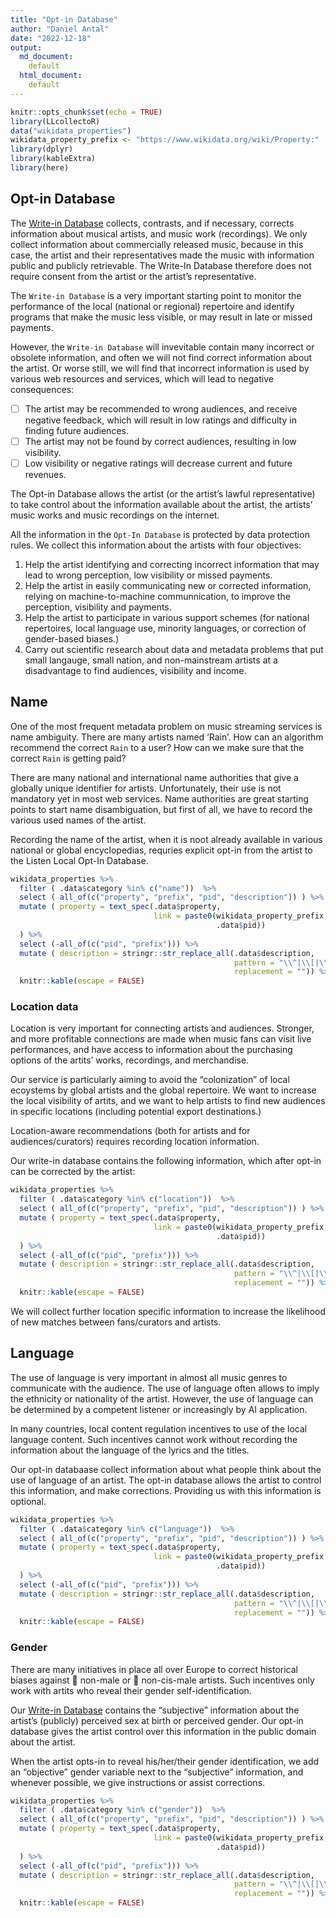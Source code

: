 ```yaml
---
title: "Opt-in Database"
author: "Daniel Antal"
date: "2022-12-18"
output: 
  md_document:
    default
  html_document:
    default
---
```


```r
knitr::opts_chunk$set(echo = TRUE)
library(LLcollectoR)
data("wikidata_properties")
wikidata_property_prefix <- "https://www.wikidata.org/wiki/Property:"
library(dplyr)
library(kableExtra)
library(here)
```

## Opt-in Database

The [Write-in Database](/data/write-in/) collects, contrasts, and if necessary, corrects
information about musical artists, and music work (recordings). We only
collect information about commercially released music, because in this
case, the artist and their representatives made the music with
information public and publicly retrievable. The Write-In Database
therefore does not require consent from the artist or the artist’s
representative.

The `Write-in Database` is a very important starting point to monitor the performance of the local (national or regional) repertoire and identify programs that make the music less visible, or may result in late or missed payments.

However, the `Write-in Database` will invevitable contain many incorrect or obsolete information, and often we will not find correct information about the artist. Or worse still, we will find that incorrect information is used by various web resources and services, which will lead to negative consequences:

- [ ] The artist may be recommended to wrong audiences, and receive negative feedback, which will result in low ratings and difficulty in finding future audiences.
- [ ] The artist may not be found by correct audiences, resulting in low visibility.
- [ ] Low visibility or negative ratings will decrease current and future revenues.

The Opt-in Database allows the artist (or the artist's lawful representative) to take control about the information available about the artist, the artists' music works and music recordings on the internet.

All the information in the `Opt-In Database` is protected by data protection rules. We collect this information about the artists with four objectives:

1. Help the artist identifying and correcting incorrect information that may lead to wrong perception, low visibility or missed payments.
2. Help the artist in easily communicating new or corrected information, relying on machine-to-machine communnication, to improve the perception, visibility and payments.
3. Help the artist to participate in various support schemes (for national repertoires, local language use, minority languages, or correction of gender-based biases.)
4. Carry out scientific research about data and metadata problems that put small langauge, small nation, and non-mainstream artists at a disadvantage to find audiences, visibility and income.

## Name {#opt-in-name}

One of the most frequent metadata problem on music streaming services is name ambiguity. There are many artists named 'Rain'.  How can an algorithm recommend the correct `Rain` to a user?  How can we make sure that the correct `Rain` is getting paid?

There are many national and international name authorities that give a globally unique identifier for artists. Unfortunately, their use is not mandatory yet in most web services. Name authorities are great starting points to start name disambiguation, but first of all, we have to record the various used names of the artist.

Recording the name of the artist, when it is noot already available in various national or global encyclopedias, requries explicit opt-in from the artist to the Listen Local Opt-In Database.

```r
wikidata_properties %>%
  filter ( .data$category %in% c("name"))  %>%
  select ( all_of(c("property", "prefix", "pid", "description")) ) %>%
  mutate ( property = text_spec(.data$property, 
                                link = paste0(wikidata_property_prefix,
                                              .data$pid))
  ) %>%
  select (-all_of(c("pid", "prefix"))) %>%
  mutate ( description = stringr::str_replace_all(.data$description, 
                                                  pattern = "\\^|\\[|\\]", 
                                                  replacement = "")) %>%
  knitr::kable(escape = FALSE) 
```

### Location data

Location is very important for connecting artists and audiences.  Stronger, and more profitable connections are made when music fans can visit live performances, and have access to information about the purchasing options of the artits' works, recordings, and merchandise.

Our service is particularly aiming to avoid the "colonization" of local ecoystems by global artists and the global repertoire.  We want to increase the local visibility of artits, and we want to help artists to find new audiences in specific locations (including potential export destinations.) 

Location-aware recommendations (both for artists and for audiences/curators) requires recording location information.

Our write-in database contains the following information, which after opt-in can be corrected by the artist:

```r
wikidata_properties %>%
  filter ( .data$category %in% c("location"))  %>%
  select ( all_of(c("property", "prefix", "pid", "description")) ) %>%
  mutate ( property = text_spec(.data$property, 
                                link = paste0(wikidata_property_prefix,
                                              .data$pid))
  ) %>%
  select (-all_of(c("pid", "prefix"))) %>%
  mutate ( description = stringr::str_replace_all(.data$description, 
                                                  pattern = "\\^|\\[|\\]", 
                                                  replacement = "")) %>%
  knitr::kable(escape = FALSE) 
```


We will collect further location specific information to increase the likelihood of new matches between fans/curators and artists.

## Language {#language}

The use of language is very important in almost all music genres to communicate with the audience. The use of language often allows to imply the ethnicity or nationality of the artist. However, the use of language can be determined by a competent listener or increasingly by AI application.

In many countries, local content regulation incentives to use of the local language content. Such incentives cannot work without recording the information about the language of the lyrics and the titles.

Our opt-in databaase collect information about what people think about the use of language of an artist. The opt-in database allows the artist to control this information, and make corrections. Providing us with this information is optional.

```r
wikidata_properties %>%
  filter ( .data$category %in% c("language"))  %>%
  select ( all_of(c("property", "prefix", "pid", "description")) ) %>%
  mutate ( property = text_spec(.data$property, 
                                link = paste0(wikidata_property_prefix,
                                              .data$pid))
  ) %>%
  select (-all_of(c("pid", "prefix"))) %>%
  mutate ( description = stringr::str_replace_all(.data$description, 
                                                  pattern = "\\^|\\[|\\]", 
                                                  replacement = "")) %>%
  knitr::kable(escape = FALSE) 
```


### Gender

There are many initiatives in place all over Europe to correct historical biases against 👩 non-male or 🌈 non-cis-male artists. Such incentives only work with artits who reveal their gender self-identification.

Our [Write-in Database](/data/write-in) contains the “subjective” information about the artist’s (publicly) perceived sex at birth or perceived gender. Our opt-in database gives the artist control over this information in the public domain about the artist.

When the artist opts-in to reveal his/her/their gender identification, we add an "objective" gender variable next to the "subjective" information, and whenever possible, we give instructions or assist corrections.

```r
wikidata_properties %>%
  filter ( .data$category %in% c("gender"))  %>%
  select ( all_of(c("property", "prefix", "pid", "description")) ) %>%
  mutate ( property = text_spec(.data$property, 
                                link = paste0(wikidata_property_prefix,
                                              .data$pid))
  ) %>%
  select (-all_of(c("pid", "prefix"))) %>%
  mutate ( description = stringr::str_replace_all(.data$description, 
                                                  pattern = "\\^|\\[|\\]", 
                                                  replacement = "")) %>%
  knitr::kable(escape = FALSE) 
```
